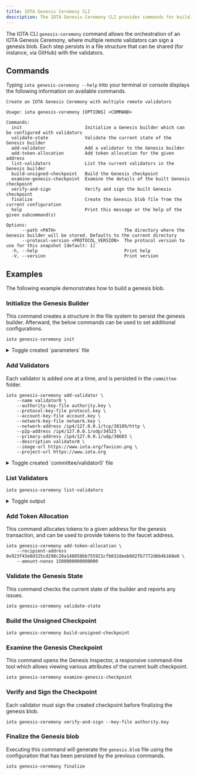 ```yaml
---
title: IOTA Genesis Ceremony CLI
description: The IOTA Genesis Ceremony CLI provides commands for building a Genesis blob file.
---
```


The IOTA CLI `genesis-ceremony` command allows the orchestration of an IOTA Genesis Ceremony, 
where multiple remote validators can sign a genesis blob. Each step persists in a file structure
that can be shared (for instance, via GitHub) with the validators.

## Commands

Typing `iota genesis-ceremony --help` into your terminal or console displays the following information on available commands.

```shell
Create an IOTA Genesis Ceremony with multiple remote validators

Usage: iota genesis-ceremony [OPTIONS] <COMMAND>

Commands:
  init                        Initialize a Genesis builder which can be configured with validators
  validate-state              Validate the current state of the Genesis builder
  add-validator               Add a validator to the Genesis builder
  add-token-allocation        Add token allocation for the given address
  list-validators             List the current validators in the Genesis builder
  build-unsigned-checkpoint   Build the Genesis checkpoint
  examine-genesis-checkpoint  Examine the details of the built Genesis checkpoint
  verify-and-sign             Verify and sign the built Genesis checkpoint
  finalize                    Create the Genesis blob file from the current configuration
  help                        Print this message or the help of the given subcommand(s)

Options:
      --path <PATH>                          The directory where the Genesis builder will be stored. Defaults to the current directory
      --protocol-version <PROTOCOL_VERSION>  The protocol version to use for this snapshot [default: 1]
  -h, --help                                 Print help
  -V, --version                              Print version
```

## Examples

The following example demonstrates how to build a genesis blob.

### Initialize the Genesis Builder

This command creates a structure in the file system to persist the genesis builder. 
Afterward, the below commands can be used to set additional configurations.

```shell
iota genesis-ceremony init
```

<details>
  <summary>
  Toggle created `parameters` file
  </summary>

```yaml
chain_start_timestamp_ms: 1724332830839
protocol_version: 1
allow_insertion_of_extra_objects: true
epoch_duration_ms: 86400000
```

</details>

### Add Validators

Each validator is added one at a time, and is persisted in the `committee` folder.

```shell
iota genesis-ceremony add-validator \
    --name validator0 \
    --authority-key-file authority.key \
    --protocol-key-file protocol.key \
    --account-key-file account.key \
    --network-key-file network.key \
    --network-address /ip4/127.0.0.1/tcp/38189/http \
    --p2p-address /ip4/127.0.0.1/udp/34523 \
    --primary-address /ip4/127.0.0.1/udp/38603 \
    --description validator0 \
    --image-url https://www.iota.org/favicon.png \
    --project-url https://www.iota.org
```

<details>
  <summary>
  Toggle created `committee/validator0` file
  </summary>

```yaml
info:
  name: validator0
  account-address: "0x3906e94925f3622aaf35a4b7462fa0f22fa6a9c5df160c07e050ca1ff0bf55bb"
  authority-key: tNswfm+q76ecEQwe6OkR/lnBOcQnt4dnlQozhMEhQ+4eQ4+JoDX+3J0RMVUUT1P6AMue5TJApqa0a5TguBAvYrDjdJs8NDaGU2aJsb1/HQ7UKCL5IiEnFSLAOO12HszU
  protocol-key: E7uErkWEg6ac1MWMHHEYmDJ6mTk0Pd2QNV9H0feXSiI=
  network-key: E7uErkWEg6ac1MWMHHEYmDJ6mTk0Pd2QNV9H0feXSiI=
  gas-price: 1000
  commission-rate: 200
  network-address: /ip4/127.0.0.1/tcp/38189/http
  p2p-address: /ip4/127.0.0.1/udp/34523
  primary-address: /ip4/127.0.0.1/udp/38603
  description: validator0
  image-url: "https://www.iota.org/favicon.png"
  project-url: "https://www.iota.org"
proof_of_possession: pk+5HoByE1fuHjkDVHOaKxazKnHLEOYf9IoDP9+C5eeG06Ji30Y9lXCHmB/swVdf
```

</details>

### List Validators

```shell
iota genesis-ceremony list-validators
```

<details>
  <summary>
  Toggle output
  </summary>

```shell
Validator Name Account Address
-------------- ------------------------------------------------------------------
validator0     0x3906e94925f3622aaf35a4b7462fa0f22fa6a9c5df160c07e050ca1ff0bf55bb
validator1     0xba55e3ce221bb7edfbbef4d59b68893f5550b6302a9456b738ad8cf06919be0c
```

</details>

### Add Token Allocation

This command allocates tokens to a given address for the genesis transaction, 
and can be used to provide tokens to the faucet address.

```shell
iota genesis-ceremony add-token-allocation \
    --recipient-address 0x923f43e0d325cd298c28a148858bb755921cfb032deeb0d2fb7772d6b4b168e0 \
    --amount-nanos 1500000000000000
```

### Validate the Genesis State

This command checks the current state of the builder and reports any issues.

```shell
iota genesis-ceremony validate-state
```

### Build the Unsigned Checkpoint

```shell
iota genesis-ceremony build-unsigned-checkpoint
```

### Examine the Genesis Checkpoint

This command opens the Genesis Inspector, a responsive command-line tool which allows viewing various 
attributes of the current built checkpoint.

```shell
iota genesis-ceremony examine-genesis-checkpoint
```

### Verify and Sign the Checkpoint

Each validator must sign the created checkpoint before finalizing the genesis blob.

```shell
iota genesis-ceremony verify-and-sign --key-file authority.key
```

### Finalize the Genesis blob

Executing this command will generate the `genesis.blob` file using the configuration that has been persisted by the
previous commands.

```shell
iota genesis-ceremony finalize
```
